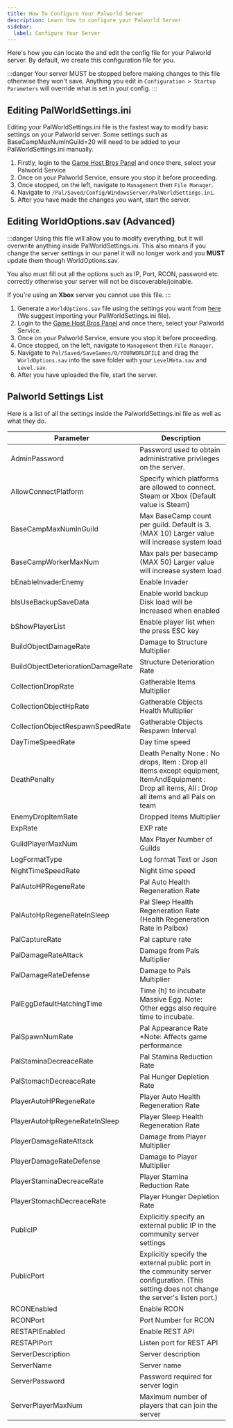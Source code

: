 ```yaml
---
title: How To Configure Your Palworld Server
description: Learn how to configure your Palworld Server 
sidebar:
  label: Configure Your Server
---
```


Here's how you can locate the and edit the config file for your Palworld server. By default, we create this configuration file for you.

:::danger
Your server MUST be stopped before making changes to this file otherwise they won't save. Anything you edit in `Configuration > Startup Parameters` will override what is set in your config.
:::

## Editing PalWorldSettings.ini
Editing your PalWorldSettings.ini file is the fastest way to modify basic settings on your Palworld server. Some settings such as BaseCampMaxNumInGuild=20 will need to be added to your PalWorldSettings.ini manually.

1. Firstly, login to the [Game Host Bros Panel](https://panel.gamehostbros.com/) and once there, select your Palworld Service
2. Once on your Palworld Service, ensure you stop it before proceeding.
3. Once stopped, on the left, navigate to `Management` then `File Manager`.
4. Navigate to `/Pal/Saved/Config/WindowsServer/PalWorldSettings.ini`.
5. After you have made the changes you want, start the server. 

## Editing WorldOptions.sav (Advanced)

:::danger
Using this file will allow you to modify everything, but it will overwrite anything inside PalWorldSettings.ini. This also means if you change the server settings in our panel it will no longer work and you **MUST** update them though WorldOptions.sav.

You also must fill out all the options such as IP, Port, RCON, password etc. correctly otherwise your server will not be discoverable/joinable.

If you're using an **Xbox** server you cannot use this file.
:::

1. Generate a `WorldOptions.sav` file using the settings you want from [here](https://palworldoptions.com/) (We suggest importing your PalWorldSettings.ini file).
2. Login to the [Game Host Bros Panel](https://panel.gamehostbros.com/) and once there, select your Palworld Service.
3. Once on your Palworld Service, ensure you stop it before proceeding.
4. Once stopped, on the left, navigate to `Management` then `File Manager`.
5. Navigate to `Pal/Saved/SaveGames/0/YOURWORLDFILE` and drag the `WorldOptions.sav` into the save folder with your `LevelMeta.sav` and `Level.sav`.
6. After you have uploaded the file, start the server. 

## Palworld Settings List
Here is a list of all the settings inside the PalworldSettings.ini file as well as what they do.

| Parameter                          | Description                                                                                                                                         |
|------------------------------------|-----------------------------------------------------------------------------------------------------------------------------------------------------|
| AdminPassword                      | Password used to obtain administrative privileges on the server.                                                                                     |
| AllowConnectPlatform               | Specify which platforms are allowed to connect. Steam or Xbox (Default value is Steam)                                                              |
| BaseCampMaxNumInGuild              | Max BaseCamp count per guild. Default is 3. (MAX 10) Larger value will increase system load                                                         |
| BaseCampWorkerMaxNum               | Max pals per basecamp (MAX 50) Larger value will increase system load                                                                               |
| bEnableInvaderEnemy                | Enable Invader                                                                                                                                      |
| bIsUseBackupSaveData               | Enable world backup Disk load will be increased when enabled                                                                                        |
| bShowPlayerList                    | Enable player list when the press ESC key                                                                                                           |
| BuildObjectDamageRate              | Damage to Structure Multiplier                                                                                                                      |
| BuildObjectDeteriorationDamageRate | Structure Deterioration Rate                                                                                                                        |
| CollectionDropRate                 | Gatherable Items Multiplier                                                                                                                         |
| CollectionObjectHpRate             | Gatherable Objects Health Multiplier                                                                                                                |
| CollectionObjectRespawnSpeedRate   | Gatherable Objects Respawn Interval                                                                                                                 |
| DayTimeSpeedRate                   | Day time speed                                                                                                                                      |
| DeathPenalty                       | Death Penalty None : No drops, Item : Drop all items except equipment, ItemAndEquipment : Drop all items, All : Drop all items and all Pals on team |
| EnemyDropItemRate                  | Dropped Items Multiplier                                                                                                                            |
| ExpRate                            | EXP rate                                                                                                                                           |
| GuildPlayerMaxNum                  | Max Player Number of Guilds                                                                                                                         |
| LogFormatType                      | Log format Text or Json                                                                                                                             |
| NightTimeSpeedRate                 | Night time speed                                                                                                                                    |
| PalAutoHPRegeneRate                | Pal Auto Health Regeneration Rate                                                                                                                   |
| PalAutoHpRegeneRateInSleep         | Pal Sleep Health Regeneration Rate (Health Regeneration Rate in Palbox)                                                                             |
| PalCaptureRate                     | Pal capture rate                                                                                                                                    |
| PalDamageRateAttack                | Damage from Pals Multiplier                                                                                                                         |
| PalDamageRateDefense               | Damage to Pals Multiplier                                                                                                                           |
| PalEggDefaultHatchingTime          | Time (h) to incubate Massive Egg. Note: Other eggs also require time to incubate.                                                                   |
| PalSpawnNumRate                    | Pal Appearance Rate *Note: Affects game performance                                                                                                 |
| PalStaminaDecreaceRate             | Pal Stamina Reduction Rate                                                                                                                          |
| PalStomachDecreaceRate             | Pal Hunger Depletion Rate                                                                                                                           |
| PlayerAutoHPRegeneRate             | Player Auto Health Regeneration Rate                                                                                                                |
| PlayerAutoHpRegeneRateInSleep      | Player Sleep Health Regeneration Rate                                                                                                               |
| PlayerDamageRateAttack             | Damage from Player Multiplier                                                                                                                       |
| PlayerDamageRateDefense            | Damage to Player Multiplier                                                                                                                         |
| PlayerStaminaDecreaceRate          | Player Stamina Reduction Rate                                                                                                                       |
| PlayerStomachDecreaceRate          | Player Hunger Depletion Rate                                                                                                                        |
| PublicIP                           | Explicitly specify an external public IP in the community server settings                                                                           |
| PublicPort                         | Explicitly specify the external public port in the community server configuration. (This setting does not change the server's listen port.)        |
| RCONEnabled                        | Enable RCON                                                                                                                                         |
| RCONPort                           | Port Number for RCON                                                                                                                                |
| RESTAPIEnabled                     | Enable REST API                                                                                                                                     |
| RESTAPIPort                        | Listen port for REST API                                                                                                                            |
| ServerDescription                  | Server description                                                                                                                                  |
| ServerName                         | Server name                                                                                                                                         |
| ServerPassword                     | Password required for server login                                                                                                                  |
| ServerPlayerMaxNum                 | Maximum number of players that can join the server                                                                                                  |
